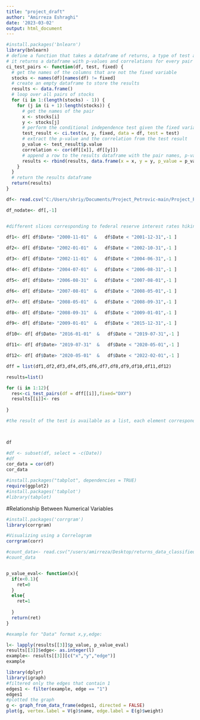 ---
title: "project_draft"
author: "Amirreza Eshraghi"
date: '2023-03-02'
output: html_document
---



```{r}
#install.packages('bnlearn')
library(bnlearn)
# define a function that takes a dataframe of returns, a type of test and a fixed variable
# it returns a dataframe with p-values and correlations for every pair of stocks given the fixed variable
ci_test_pairs <- function(df, test, fixed) {
  # get the names of the columns that are not the fixed variable
  stocks <- names(df)[names(df) != fixed]
  # create an empty dataframe to store the results
  results <- data.frame()
  # loop over all pairs of stocks
  for (i in 1:(length(stocks) - 1)) {
    for (j in (i + 1):length(stocks)) {
      # get the names of the pair
      x <- stocks[i]
      y <- stocks[j]
      # perform the conditional independence test given the fixed variable
      test_result <- ci.test(x, y, fixed, data = df, test = test)
      # extract the p-value and the correlation from the test result
      p_value <- test_result$p.value
      correlation <- cor(df[[x]], df[[y]])
      # append a row to the results dataframe with the pair names, p-value and correlation
      results <- rbind(results, data.frame(x = x, y = y, p_value = p_value, correlation = correlation))
    }
  }
  # return the results dataframe
  return(results)
}
```

```{r}
df<- read.csv("C:/Users/shriy/Documents/Project_Petrovic-main/Project_Petrovic-main/returns_data.csv")

df_nodate<- df[,-1]


#different slices corresponding to federal reserve interest rates hiking/cutting/pausing

df1<- df[ df$Date> "2000-11-01"  &   df$Date < "2001-12-31",-1 ]
 
df2<- df[ df$Date> "2002-01-01"  &   df$Date < "2002-10-31",-1 ]

df3<- df[ df$Date> "2002-11-01"  &   df$Date < "2004-06-31",-1 ]

df4<- df[ df$Date> "2004-07-01"  &   df$Date < "2006-08-31",-1 ]

df5<- df[ df$Date> "2006-08-31"  &   df$Date < "2007-08-01",-1 ]

df6<- df[ df$Date> "2007-08-01"  &   df$Date < "2008-05-01",-1 ]

df7<- df[ df$Date> "2008-05-01"  &   df$Date < "2008-09-31",-1 ]

df8<- df[ df$Date> "2008-09-31"  &   df$Date < "2009-01-01",-1 ]

df9<- df[ df$Date> "2009-01-01"  &   df$Date < "2015-12-31",-1 ]

df10<- df[ df$Date> "2016-01-01"  &   df$Date < "2019-07-31",-1 ]

df11<- df[ df$Date> "2019-07-31"  &   df$Date < "2020-05-01",-1 ]

df12<- df[ df$Date> "2020-05-01"  &   df$Date < "2022-02-01",-1 ]

dff = list(df1,df2,df3,df4,df5,df6,df7,df8,df9,df10,df11,df12)

results=list()

for (i in 1:12){
  res<-ci_test_pairs(df = dff[[i]],fixed="DXY")
  results[[i]]<- res
  
}

#the result of the test is available as a list, each element corresponds to a time-slice 

  

```

```{r}
df

#df <- subset(df, select = -c(Date))
#df
cor_data = cor(df)
cor_data
```

```{r}
#install.packages("tabplot", dependencies = TRUE)
require(ggplot2)
#install.packages('tabplot')
#library(tabplot)
```

#Relationship Between Numerical Variables
```{r}
#install.packages('corrgram')
library(corrgram)

#Visualizing using a Correlogram
corrgram(corr)

```

```{r}
#count_data<- read.csv("/users/amirreza/Desktop/returns_data_classified.csv")
#count_data



```


```{r}
p_value_eval<- function(x){
  if(x<0.1){
    ret=0
  }
  else{
    ret=1
    
  }
  return(ret)
}
```

```{r}
#example for "Data" format x,y,edge:

l<- lapply(results[[3]]$p_value, p_value_eval)
results[[3]]$edge<- as.integer(l)
example<- results[[3]][c("x","y","edge")]
example
```



```{r}
library(dplyr) 
library(igraph)
#filtered only the edges that contain 1
edges1 <- filter(example, edge == "1")
edges1
#plotted the graph 
g <- graph_from_data_frame(edges1, directed = FALSE)
plot(g, vertex.label = V(g)$name, edge.label = E(g)$weight)

```

